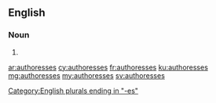 ==English==

===Noun===
{{head|en|plural}}

# {{plural of|authoress|lang=en|nocat=1}}

[[Category:English plurals ending in "-es"]]

[[ar:authoresses]]
[[cy:authoresses]]
[[fr:authoresses]]
[[ku:authoresses]]
[[mg:authoresses]]
[[my:authoresses]]
[[sv:authoresses]]
